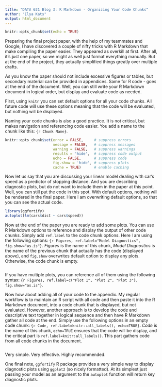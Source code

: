 ```yaml
---
title: "DATA 621 Blog 3: R Markdown - Organizing Your Code Chunks"
author: "Ilya Kats"
output: html_document
---
```


```r
knitr::opts_chunk$set(echo = TRUE)
```

Preparing the final project paper, with the help of my teammates and Google, I have discovered a couple of nifty tricks with R Markdown that make compiling the paper easier. They appeared as overkill at first. After all, it's just one paper, so we might as well just format everything manually. But at the end of the project, they actually simplified things greatly over multiple drafts. 

As you know the paper should not include excessive figures or tables, but secondary material can be provided in appendices. Same for R code - goes at the end of the document. Well, you can still write your R Markdown document in logical order, but display and evaluate code as needed. 

First, using `knitr` you can set default options for all your code chunks. All future code will use these options meaning that the code will be evaluated, but nothing will be displayed.

Naming your code chunks is also a good practice. It is not critical, but makes navigation and referencing code easier. You add a name to the chunk like this: `{r Chunk Name}`.

```r
knitr::opts_chunk$set(error = FALSE,     # suppress errors
                      message = FALSE,   # suppress messages
                      warning = FALSE,   # suppress warnings
                      results = 'hide',  # suppress code output
                      echo = FALSE,      # suppress code
                      fig.show = 'hide', # suppress plots
                      cache = TRUE)      # enable caching
```

Now let us say that you are discussing your linear model dealing with car's speed as a predictor of stopping distance. And you are describing diagnostic plots, but do not want to include them in the paper at this point. Well, you can still put the code in this spot. With default options, nothing will be rendered in the final paper. Here I am overwriting default options, so that you can see the actual code.

```r
library(ggfortify)
autoplot(lm(cars$dist ~ cars$speed))
```

Now at the end of the paper you are ready to add some plots. You can use R Markdown options to reference and display the output of other code chunks. Simply add `ref.label` to the code chunk options. Here I am using the following options: `{r Figures, ref.label="Model Diagnostics", fig.show="as.is"}`. *Figures* is the name of this chunk, *Model Diagnostics* is the name of the previous chunk that actually has the code (displayed above), and `fig.show` overwrites default option to display any plots. Otherwise, the code chunk is empty.

```r
```

If you have multiple plots, you can reference all of them using the following syntax: `{r Figures, ref.label=c("Plot 1", "Plot 2", "Plot 3"), fig.show="as.is"}`.

Now how about adding all of your code to the appendix. My regular workflow is to maintain an R script with all code and then paste it into the R Markdown document, into a code chunk that is displayed, but not evaluated. However, another approach is to develop the code and descriptive text together in logical sequence and then have R Markdown gather all code at the end. Simply use the following options in an empty code chunk: `{r Code, ref.label=knitr::all_labels(), echo=TRUE}`. *Code* is the name of this chunk, `echo=TRUE` ensures that the code will be display, and the critical part is `ref.label=knitr:all_labels()`. This part gathers code from all code chunks in the document.  
```r
```

Very simple. Very effective. Highly recommended.

One final note, `ggfortify` R package provides a very simple way to display diagnostic plots using `ggplot2` (so nicely formatted). At its simplest just passing your model as an argument to the `autoplot` function will return key diagnostic plots.
